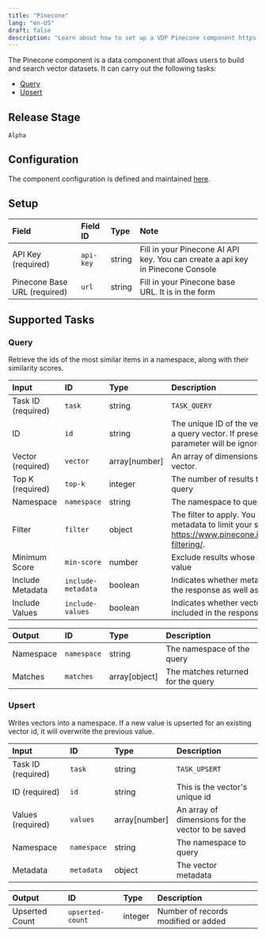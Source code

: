 ```yaml
---
title: "Pinecone"
lang: "en-US"
draft: false
description: "Learn about how to set up a VDP Pinecone component https://github.com/instill-ai/instill-core"
---
```


The Pinecone component is a data component that allows users to build and search vector datasets.
It can carry out the following tasks:

- [Query](#query)
- [Upsert](#upsert)



## Release Stage

`Alpha`



## Configuration

The component configuration is defined and maintained [here](https://github.com/instill-ai/component/blob/main/data/pinecone/v0/config/definition.json).




## Setup


| Field | Field ID | Type | Note |
| :--- | :--- | :--- | :--- |
| API Key (required) | `api-key` | string | Fill in your Pinecone AI API key. You can create a api key in Pinecone Console |
| Pinecone Base URL (required) | `url` | string | Fill in your Pinecone base URL. It is in the form |




## Supported Tasks

### Query

Retrieve the ids of the most similar items in a namespace, along with their similarity scores.


| Input | ID | Type | Description |
| :--- | :--- | :--- | :--- |
| Task ID (required) | `task` | string | `TASK_QUERY` |
| ID | `id` | string | The unique ID of the vector to be used as a query vector. If present, the vector parameter will be ignored. |
| Vector (required) | `vector` | array[number] | An array of dimensions for the query vector. |
| Top K (required) | `top-k` | integer | The number of results to return for each query |
| Namespace | `namespace` | string | The namespace to query |
| Filter | `filter` | object | The filter to apply. You can use vector metadata to limit your search. See https://www.pinecone.io/docs/metadata-filtering/. |
| Minimum Score | `min-score` | number | Exclude results whose score is below this value |
| Include Metadata | `include-metadata` | boolean | Indicates whether metadata is included in the response as well as the IDs |
| Include Values | `include-values` | boolean | Indicates whether vector values are included in the response |



| Output | ID | Type | Description |
| :--- | :--- | :--- | :--- |
| Namespace | `namespace` | string | The namespace of the query |
| Matches | `matches` | array[object] | The matches returned for the query |






### Upsert

Writes vectors into a namespace. If a new value is upserted for an existing vector id, it will overwrite the previous value.


| Input | ID | Type | Description |
| :--- | :--- | :--- | :--- |
| Task ID (required) | `task` | string | `TASK_UPSERT` |
| ID (required) | `id` | string | This is the vector's unique id |
| Values (required) | `values` | array[number] | An array of dimensions for the vector to be saved |
| Namespace | `namespace` | string | The namespace to query |
| Metadata | `metadata` | object | The vector metadata |



| Output | ID | Type | Description |
| :--- | :--- | :--- | :--- |
| Upserted Count | `upserted-count` | integer | Number of records modified or added |







